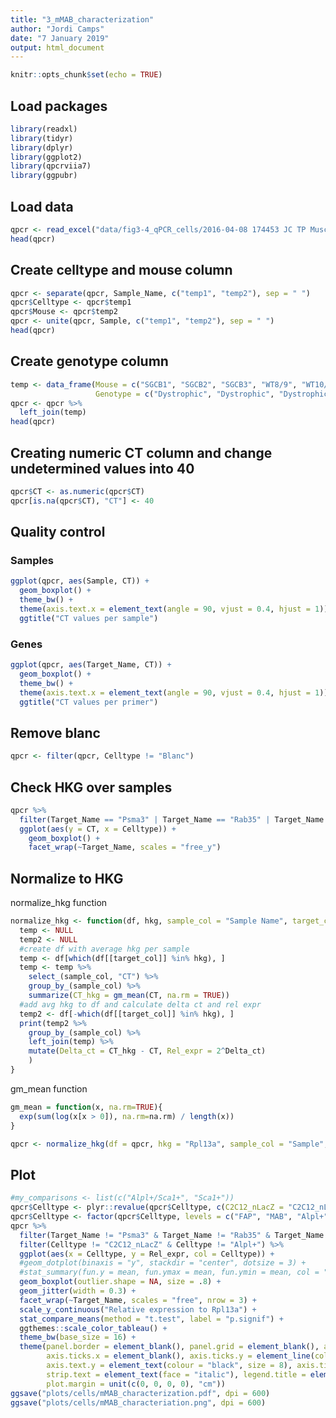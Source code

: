 ```yaml
---
title: "3_mMAB_characterization"
author: "Jordi Camps"
date: "7 January 2019"
output: html_document
---
```


```r
knitr::opts_chunk$set(echo = TRUE)
```

## Load packages
```r
library(readxl)
library(tidyr)
library(dplyr)
library(ggplot2)
library(qpcrviia7)
library(ggpubr)
```

## Load data
```r
qpcr <- read_excel("data/fig3-4_qPCR_cells/2016-04-08 174453 JC TP Muscle progenitors characterization-ViiA7-export.xlsx", sheet = 1, col_names = TRUE, skip = 35)
head(qpcr)
```

## Create celltype and mouse column
```r
qpcr <- separate(qpcr, Sample_Name, c("temp1", "temp2"), sep = " ")
qpcr$Celltype <- qpcr$temp1
qpcr$Mouse <- qpcr$temp2
qpcr <- unite(qpcr, Sample, c("temp1", "temp2"), sep = " ")
head(qpcr)
```

## Create genotype column
```r
temp <- data_frame(Mouse = c("SGCB1", "SGCB2", "SGCB3", "WT8/9", "WT10/11", "WT12/13", "C3H"),
                   Genotype = c("Dystrophic", "Dystrophic", "Dystrophic", "Healthy", "Healthy", "Healthy", "C2C12"))
qpcr <- qpcr %>%
  left_join(temp)
head(qpcr)
```

## Creating numeric CT column and change undetermined values into 40
```r
qpcr$CT <- as.numeric(qpcr$CT)
qpcr[is.na(qpcr$CT), "CT"] <- 40
```

## Quality control
### Samples
```r
ggplot(qpcr, aes(Sample, CT)) +
  geom_boxplot() +
  theme_bw() +
  theme(axis.text.x = element_text(angle = 90, vjust = 0.4, hjust = 1)) +
  ggtitle("CT values per sample")
```

### Genes
```r
ggplot(qpcr, aes(Target_Name, CT)) +
  geom_boxplot() +
  theme_bw() +
  theme(axis.text.x = element_text(angle = 90, vjust = 0.4, hjust = 1)) +
  ggtitle("CT values per primer")
``` 

## Remove blanc
```r
qpcr <- filter(qpcr, Celltype != "Blanc")
```

## Check HKG over samples
```r
qpcr %>%
  filter(Target_Name == "Psma3" | Target_Name == "Rab35" | Target_Name == "Rpl13a") %>%
  ggplot(aes(y = CT, x = Celltype)) +
    geom_boxplot() +
    facet_wrap(~Target_Name, scales = "free_y")
```

## Normalize to HKG
normalize_hkg function
```r
normalize_hkg <- function(df, hkg, sample_col = "Sample Name", target_col = "Target Name") {
  temp <- NULL
  temp2 <- NULL
  #create df with average hkg per sample
  temp <- df[which(df[[target_col]] %in% hkg), ]
  temp <- temp %>%
    select_(sample_col, "CT") %>%
    group_by_(sample_col) %>%
    summarize(CT_hkg = gm_mean(CT, na.rm = TRUE))
  #add avg hkg to df and calculate delta ct and rel expr
  temp2 <- df[-which(df[[target_col]] %in% hkg), ]
  print(temp2 %>%
    group_by_(sample_col) %>%
    left_join(temp) %>%
    mutate(Delta_ct = CT_hkg - CT, Rel_expr = 2^Delta_ct)
    )
}
```

gm_mean function
```r
gm_mean = function(x, na.rm=TRUE){
  exp(sum(log(x[x > 0]), na.rm=na.rm) / length(x))
}
```

```r
qpcr <- normalize_hkg(df = qpcr, hkg = "Rpl13a", sample_col = "Sample", target_col = "Target_Name")
```

## Plot
```r
#my_comparisons <- list(c("Alpl+/Sca1+", "Sca1+"))
qpcr$Celltype <- plyr::revalue(qpcr$Celltype, c(C2C12_nLacZ = "C2C12_nLacZ", `Alpl+` = "Alpl+", `Alpl+/Sca1+` = "MAB", `Sca1+` = "FAP"))
qpcr$Celltype <- factor(qpcr$Celltype, levels = c("FAP", "MAB", "Alpl+", "C2C12_nLacZ"))
qpcr %>%
  filter(Target_Name != "Psma3" & Target_Name != "Rab35" & Target_Name != "Mrf4" & Target_Name != "Myh1" & Target_Name != "Pax3") %>%
  filter(Celltype != "C2C12_nLacZ" & Celltype != "Alpl+") %>%
  ggplot(aes(x = Celltype, y = Rel_expr, col = Celltype)) +
  #geom_dotplot(binaxis = "y", stackdir = "center", dotsize = 3) +
  #stat_summary(fun.y = mean, fun.ymax = mean, fun.ymin = mean, col = "black", geom = "Crossbar") +
  geom_boxplot(outlier.shape = NA, size = .8) +
  geom_jitter(width = 0.3) +
  facet_wrap(~Target_Name, scales = "free", nrow = 3) +
  scale_y_continuous("Relative expression to Rpl13a") +
  stat_compare_means(method = "t.test", label = "p.signif") +
  ggthemes::scale_color_tableau() +
  theme_bw(base_size = 16) +
  theme(panel.border = element_blank(), panel.grid = element_blank(), axis.line = element_line(colour = "black"), 
        axis.ticks.x = element_blank(), axis.ticks.y = element_line(colour = "black"), axis.text.x = element_blank(), 
        axis.text.y = element_text(colour = "black", size = 8), axis.title.x = element_blank(), strip.background = element_blank(),
        strip.text = element_text(face = "italic"), legend.title = element_blank(), legend.position = "bottom", 
        plot.margin = unit(c(0, 0, 0, 0), "cm"))
ggsave("plots/cells/mMAB_characterization.pdf", dpi = 600)
ggsave("plots/cells/mMAB_characteriation.png", dpi = 600)
```